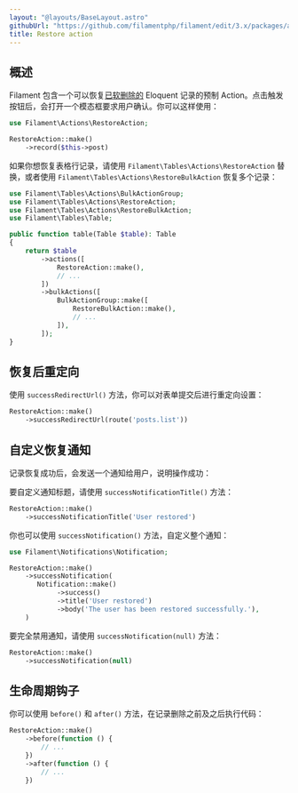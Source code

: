 ```yaml
---
layout: "@layouts/BaseLayout.astro"
githubUrl: "https://github.com/filamentphp/filament/edit/3.x/packages/actions/docs/07-prebuilt-actions/07-restore.md"
title: Restore action
---
```


## 概述

Filament 包含一个可以恢复[已软删除的](https://laravel.com/docs/eloquent#soft-deleting) Eloquent 记录的预制 Action。点击触发按钮后，会打开一个模态框要求用户确认。你可以这样使用：

```php
use Filament\Actions\RestoreAction;

RestoreAction::make()
    ->record($this->post)
```

如果你想恢复表格行记录，请使用 `Filament\Tables\Actions\RestoreAction` 替换，或者使用 `Filament\Tables\Actions\RestoreBulkAction` 恢复多个记录：

```php
use Filament\Tables\Actions\BulkActionGroup;
use Filament\Tables\Actions\RestoreAction;
use Filament\Tables\Actions\RestoreBulkAction;
use Filament\Tables\Table;

public function table(Table $table): Table
{
    return $table
        ->actions([
            RestoreAction::make(),
            // ...
        ])
        ->bulkActions([
            BulkActionGroup::make([
                RestoreBulkAction::make(),
                // ...
            ]),
        ]);
}
```

## 恢复后重定向

使用 `successRedirectUrl()` 方法，你可以对表单提交后进行重定向设置：

```php
RestoreAction::make()
    ->successRedirectUrl(route('posts.list'))
```

## 自定义恢复通知

记录恢复成功后，会发送一个通知给用户，说明操作成功：

要自定义通知标题，请使用 `successNotificationTitle()` 方法：

```php
RestoreAction::make()
    ->successNotificationTitle('User restored')
```

你也可以使用 `successNotification()` 方法，自定义整个通知：

```php
use Filament\Notifications\Notification;

RestoreAction::make()
    ->successNotification(
       Notification::make()
            ->success()
            ->title('User restored')
            ->body('The user has been restored successfully.'),
    )
```

要完全禁用通知，请使用 `successNotification(null)` 方法：

```php
RestoreAction::make()
    ->successNotification(null)
```

## 生命周期钩子

你可以使用 `before()` 和 `after()` 方法，在记录删除之前及之后执行代码：

```php
RestoreAction::make()
    ->before(function () {
        // ...
    })
    ->after(function () {
        // ...
    })
```
